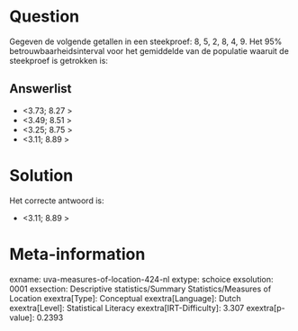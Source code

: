 Question
========

Gegeven de volgende getallen in een steekproef: 8, 5, 2, 8, 4, 9. Het
95% betrouwbaarheidsinterval voor het gemiddelde van de populatie
waaruit de steekproef is getrokken is:

Answerlist
----------

* <3.73; 8.27 >
* <3.49; 8.51 >
* <3.25; 8.75 >
* <3.11; 8.89 >

Solution
========

Het correcte antwoord is: 

* <3.11; 8.89 >

Meta-information
================
exname: uva-measures-of-location-424-nl
extype: schoice
exsolution: 0001
exsection: Descriptive statistics/Summary Statistics/Measures of Location
exextra[Type]: Conceptual
exextra[Language]: Dutch
exextra[Level]: Statistical Literacy
exextra[IRT-Difficulty]: 3.307
exextra[p-value]: 0.2393
